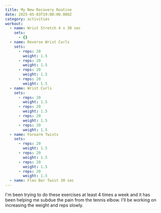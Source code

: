 ```yaml
---
title: My New Recovery Routine
date: 2025-05-03T19:00:00.000Z
category: activities
workout:
  - name: Wrist Stretch 4 x 30 sec
    sets:
      - {}
  - name: Reverse Wrist Curls
    sets:
      - reps: 20
        weight: 1.5
      - reps: 20
        weight: 1.5
      - reps: 20
        weight: 1.5
      - reps: 20
        weight: 1.5
  - name: Wrist Curls
    sets:
      - reps: 20
        weight: 1.5
      - reps: 20
        weight: 1.5
      - reps: 20
        weight: 1.5
      - reps: 20
        weight: 1.5
  - name: Forearm Twists
    sets:
      - reps: 20
        weight: 1.5
      - reps: 20
        weight: 1.5
      - reps: 20
        weight: 1.5
      - reps: 20
        weight: 1.5
  - name: Flex Bar Twist 30 sec
---
```


I'm been trying to do these exercises at least 4 times a week and it has been helping me subdue the pain from the tennis elbow. I'll be working on increasing the weight and reps slowly.
